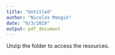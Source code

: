 ```yaml
---
title: "Untitled"
author: "Nicolas Mangin"
date: "9/3/2019"
output: pdf_document
---
```


Unzip the folder to access the resources.